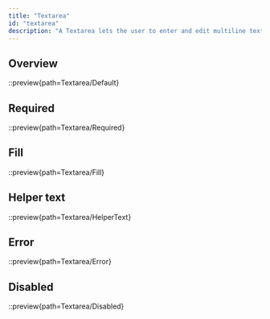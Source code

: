 ```yaml
---
title: "Textarea"
id: "textarea"
description: "A Textarea lets the user to enter and edit multiline text."
---
```


## Overview

::preview{path=Textarea/Default}

## Required

::preview{path=Textarea/Required}

## Fill

::preview{path=Textarea/Fill}

## Helper text

::preview{path=Textarea/HelperText}

## Error

::preview{path=Textarea/Error}

## Disabled

::preview{path=Textarea/Disabled}
